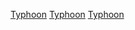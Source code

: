{{Catnav|頁面分類|地理|水體|海洋|太平洋|太平洋颱風|太平洋颱風季}}

{{catmore}}
{{Year by category
| m = 2
| c = 0
| d = 0
| y = 8
| cat = 太平洋颱風季
| in = 
| parent = 太平洋颱風季
| subcat = 2008年自然灾害
| sortkey = typhoon
}}

{{Commons category|2008 Pacific typhoon season}}

[[Category:2008年氣象|Typhoon]]
[[Category:2008年亞洲|Typhoon]]
[[Category:2008年大洋洲|Typhoon]]
